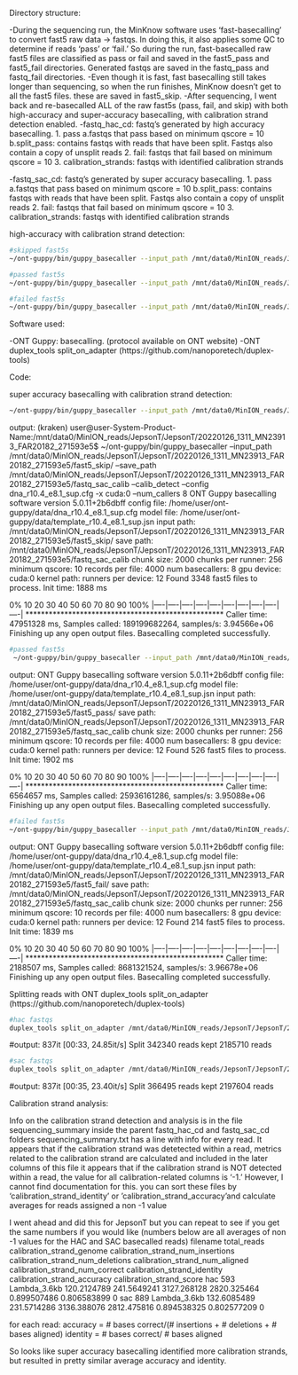 Directory structure:

-During the sequencing run, the MinKnow software uses 'fast-basecalling' to convert fast5 raw data -> fastqs. In doing this, it also applies some QC to determine if reads 'pass' or 'fail.' So during the run, fast-basecalled raw fast5 files are classified as pass or fail and saved in the fast5_pass and fast5_fail directories. Generated fastqs are saved in the fastq_pass and fastq_fail directories. 
-Even though it is fast, fast basecalling still takes longer than sequencing, so when the run finishes, MinKnow doesn't get to all the fast5 files. these are saved in fast5_skip.
-After sequencing, I went back and re-basecalled ALL of the raw fast5s (pass, fail, and skip) with both high-accuracy and super-accuracy basecalling, with calibration strand detection enabled.
  -fastq_hac_cd: fastq's generated by high accuracy basecalling.
    1. pass
        a.fastqs that pass based on minimum qscore = 10
        b.split_pass: contains fastqs with reads that have been split. Fastqs also contain a copy of unsplit reads 
    2. fail: fastqs that fail based on minimum qscore = 10
    3. calibration_strands: fastqs with identified calibration strands
  
  -fastq_sac_cd: fastq's generated by super accuracy basecalling.
    1. pass
        a.fastqs that pass based on minimum qscore = 10
        b.split_pass: contains fastqs with reads that have been split. Fastqs also contain a copy of unsplit reads 
    2. fail: fastqs that fail based on minimum qscore = 10
    3. calibration_strands: fastqs with identified calibration strands


high-accuracy with calibration strand detection:
```bash
#skipped fast5s
~/ont-guppy/bin/guppy_basecaller --input_path /mnt/data0/MinION_reads/JepsonT/JepsonT/20220126_1311_MN23913_FAR20182_271593e5/fast5_skip/ --save_path /mnt/data0/MinION_reads/JepsonT/JepsonT/20220126_1311_MN23913_FAR20182_271593e5/fastq_hac_calib --calib_detect --config dna_r10.4_e8.1_hac.cfg -x cuda:0 --num_callers 8

#passed fast5s
~/ont-guppy/bin/guppy_basecaller --input_path /mnt/data0/MinION_reads/JepsonT/JepsonT/20220126_1311_MN23913_FAR20182_271593e5/fast5_pass/ --save_path /mnt/data0/MinION_reads/JepsonT/JepsonT/20220126_1311_MN23913_FAR20182_271593e5/fastq_hac_calib --calib_detect --config dna_r10.4_e8.1_hac.cfg -x cuda:0 --num_callers 8

#failed fast5s
~/ont-guppy/bin/guppy_basecaller --input_path /mnt/data0/MinION_reads/JepsonT/JepsonT/20220126_1311_MN23913_FAR20182_271593e5/fast5_fail/ --save_path /mnt/data0/MinION_reads/JepsonT/JepsonT/20220126_1311_MN23913_FAR20182_271593e5/fastq_hac_calib --calib_detect --config dna_r10.4_e8.1_hac.cfg -x cuda:0 --num_callers 8
```

Software used: 

-ONT Guppy: basecalling. (protocol available on ONT website)
-ONT duplex_tools split_on_adapter (https://github.com/nanoporetech/duplex-tools)


Code:

super accuracy basecalling with calibration strand detection:

```bash
~/ont-guppy/bin/guppy_basecaller --input_path /mnt/data0/MinION_reads/JepsonT/JepsonT/20220126_1311_MN23913_FAR20182_271593e5/fast5_skip/ --save_path /mnt/data0/MinION_reads/JepsonT/JepsonT/20220126_1311_MN23913_FAR20182_271593e5/fastq_sac_calib --calib_detect --config dna_r10.4_e8.1_sup.cfg -x cuda:0 --num_callers 8
```
output:
(kraken) user@user-System-Product-Name:/mnt/data0/MinION_reads/JepsonT/JepsonT/20220126_1311_MN23913_FAR20182_271593e5$ ~/ont-guppy/bin/guppy_basecaller --input_path /mnt/data0/MinION_reads/JepsonT/JepsonT/20220126_1311_MN23913_FAR20182_271593e5/fast5_skip/ --save_path /mnt/data0/MinION_reads/JepsonT/JepsonT/20220126_1311_MN23913_FAR20182_271593e5/fastq_sac_calib --calib_detect --config dna_r10.4_e8.1_sup.cfg -x cuda:0 --num_callers 8
ONT Guppy basecalling software version 5.0.11+2b6dbff
config file:        /home/user/ont-guppy/data/dna_r10.4_e8.1_sup.cfg
model file:         /home/user/ont-guppy/data/template_r10.4_e8.1_sup.jsn
input path:         /mnt/data0/MinION_reads/JepsonT/JepsonT/20220126_1311_MN23913_FAR20182_271593e5/fast5_skip/
save path:          /mnt/data0/MinION_reads/JepsonT/JepsonT/20220126_1311_MN23913_FAR20182_271593e5/fastq_sac_calib
chunk size:         2000
chunks per runner:  256
minimum qscore:     10
records per file:   4000
num basecallers:    8
gpu device:         cuda:0
kernel path:
runners per device: 12
Found 3348 fast5 files to process.
Init time: 1888 ms

0%   10   20   30   40   50   60   70   80   90   100%
|----|----|----|----|----|----|----|----|----|----|
***************************************************
Caller time: 47951328 ms, Samples called: 189199682264, samples/s: 3.94566e+06
Finishing up any open output files.
Basecalling completed successfully.

```bash
#passed fast5s
 ~/ont-guppy/bin/guppy_basecaller --input_path /mnt/data0/MinION_reads/JepsonT/JepsonT/20220126_1311_MN23913_FAR20182_271593e5/fast5_pass/ --save_path /mnt/data0/MinION_reads/JepsonT/JepsonT/20220126_1311_MN23913_FAR20182_271593e5/fastq_sac_calib --calib_detect --config dna_r10.4_e8.1_sup.cfg -x cuda:0 --num_callers 8
```
output:
ONT Guppy basecalling software version 5.0.11+2b6dbff
config file:        /home/user/ont-guppy/data/dna_r10.4_e8.1_sup.cfg
model file:         /home/user/ont-guppy/data/template_r10.4_e8.1_sup.jsn
input path:         /mnt/data0/MinION_reads/JepsonT/JepsonT/20220126_1311_MN23913_FAR20182_271593e5/fast5_pass/
save path:          /mnt/data0/MinION_reads/JepsonT/JepsonT/20220126_1311_MN23913_FAR20182_271593e5/fastq_sac_calib
chunk size:         2000
chunks per runner:  256
minimum qscore:     10
records per file:   4000
num basecallers:    8
gpu device:         cuda:0
kernel path:
runners per device: 12
Found 526 fast5 files to process.
Init time: 1902 ms

0%   10   20   30   40   50   60   70   80   90   100%
|----|----|----|----|----|----|----|----|----|----|
***************************************************
Caller time: 6564657 ms, Samples called: 25936161286, samples/s: 3.95088e+06
Finishing up any open output files.
Basecalling completed successfully.


```bash
#failed fast5s
~/ont-guppy/bin/guppy_basecaller --input_path /mnt/data0/MinION_reads/JepsonT/JepsonT/20220126_1311_MN23913_FAR20182_271593e5/fast5_fail/ --save_path /mnt/data0/MinION_reads/JepsonT/JepsonT/20220126_1311_MN23913_FAR20182_271593e5/fastq_sac_calib --calib_detect --config dna_r10.4_e8.1_sup.cfg -x cuda:0 --num_callers 8
```
output:
ONT Guppy basecalling software version 5.0.11+2b6dbff
config file:        /home/user/ont-guppy/data/dna_r10.4_e8.1_sup.cfg
model file:         /home/user/ont-guppy/data/template_r10.4_e8.1_sup.jsn
input path:         /mnt/data0/MinION_reads/JepsonT/JepsonT/20220126_1311_MN23913_FAR20182_271593e5/fast5_fail/
save path:          /mnt/data0/MinION_reads/JepsonT/JepsonT/20220126_1311_MN23913_FAR20182_271593e5/fastq_sac_calib
chunk size:         2000
chunks per runner:  256
minimum qscore:     10
records per file:   4000
num basecallers:    8
gpu device:         cuda:0
kernel path:
runners per device: 12
Found 214 fast5 files to process.
Init time: 1839 ms

0%   10   20   30   40   50   60   70   80   90   100%
|----|----|----|----|----|----|----|----|----|----|
***************************************************
Caller time: 2188507 ms, Samples called: 8681321524, samples/s: 3.96678e+06
Finishing up any open output files.
Basecalling completed successfully.



Splitting reads with ONT duplex_tools split_on_adapter (https://github.com/nanoporetech/duplex-tools)

```bash
#hac fastqs
duplex_tools split_on_adapter /mnt/data0/MinION_reads/JepsonT/JepsonT/20220126_1311_MN23913_FAR20182_271593e5/fastq_hac_calib/pass /mnt/data0/MinION_reads/JepsonT/JepsonT/20220126_1311_MN23913_FAR20182_271593e5/fastq_hac_calib/pass/split_pass Native
```
#output: 
837it [00:33, 24.85it/s]
Split 342340 reads kept 2185710 reads

```bash
#sac fastqs
duplex_tools split_on_adapter /mnt/data0/MinION_reads/JepsonT/JepsonT/20220126_1311_MN23913_FAR20182_271593e5/fastq_sac_calib/pass /mnt/data0/MinION_reads/JepsonT/JepsonT/20220126_1311_MN23913_FAR20182_271593e5/fastq_sac_calib/pass/split_pass Native
```
#output: 
837it [00:35, 23.40it/s]
Split 366495 reads kept 2197604 reads



Calibration strand analysis:

Info on the calibration strand detection and analysis is in the file sequencing_summary inside the parent fastq_hac_cd and fastq_sac_cd folders
sequencing_summary.txt has a line with info for every read. 
It appears that if the calibration strand was detetected within a read, metrics related to the calibration strand are calculated and included in the later columns of this file
it appears that if the calibration strand is NOT detected within a read, the value for all calibration-related columns is '-1.' However, I cannot find documentation for this.
you can sort these files by 'calibration_strand_identity' or 'calibration_strand_accuracy'and calculate averages for reads assigned a non -1 value

I went ahead and did this for JepsonT but you can repeat to see if you get the same numbers if you would like (numbers below are all averages of non -1 values for the HAC and SAC basecalled reads)
filename	total_reads	calibration_strand_genome	calibration_strand_num_insertions	calibration_strand_num_deletions	calibration_strand_num_aligned	calibration_strand_num_correct	calibration_strand_identity	calibration_strand_accuracy	calibration_strand_score
hac	593	Lambda_3.6kb	120.2124789	241.5649241	3127.268128	2820.325464	0.899507486	0.806583899	0
sac	889	Lambda_3.6kb	132.6085489	231.5714286	3136.388076	2812.475816	0.894538325	0.802577209	0

for each read:
accuracy = # bases correct/(# insertions + # deletions + # bases aligned)
identity = # bases correct/ # bases aligned 

So looks like super accuracy basecalling identified more calibration strands, but resulted in pretty similar average accuracy and identity.



